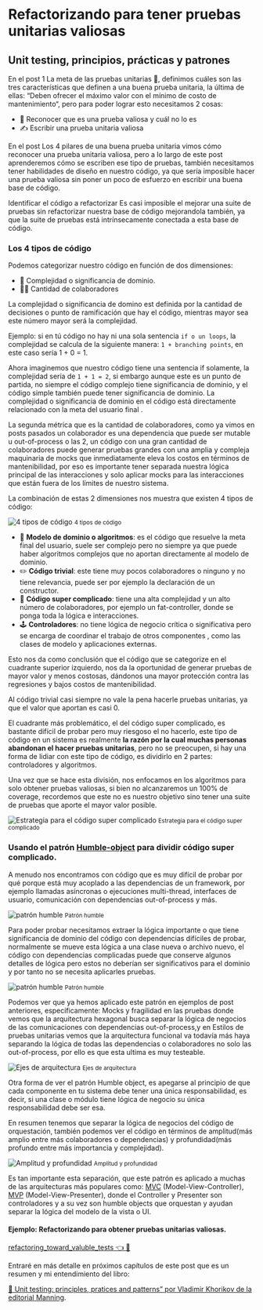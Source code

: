 # Refactorizando para tener pruebas unitarias valiosas
## Unit testing, principios, prácticas y patrones


En el post 1 La meta de las pruebas unitarias 🧪, definimos cuáles son las tres características que definen a una buena prueba unitaria, la última de ellas: “Deben ofrecer el máximo valor con el mínimo de costo de mantenimiento“, pero para poder lograr esto necesitamos 2 cosas:

* 🧠 Reconocer que es una prueba valiosa y cuál no lo es
* ✍️ Escribir una prueba unitaria valiosa

En el post Los 4 pilares de una buena prueba unitaria vimos cómo reconocer una prueba unitaria valiosa, pero a lo largo de este post aprenderemos cómo se escriben ese tipo de pruebas, también necesitamos tener habilidades de diseño en nuestro código, ya que sería imposible hacer una prueba valiosa sin poner un poco de esfuerzo en escribir una buena base de código.

Identificar el código a refactorizar
Es casi imposible el mejorar una suite de pruebas sin refactorizar nuestra base de código mejorandola también, ya que la suite de pruebas está intrínsecamente conectada a esta base de código.

### Los 4 tipos de código
Podemos categorizar nuestro código en función de dos dimensiones:

* 🧩 Complejidad o significancia de dominio.
* 🙋‍♂️ Cantidad de colaboradores

La complejidad o significancia de domino est definida por la cantidad de decisiones o punto de ramificación que hay el código, mientras mayor sea este número mayor será la complejidad.

Ejemplo: si en tú código no hay ni una sola sentencia `if o un loops`, la complejidad se calcula de la siguiente manera: `1 + branching points`, en este caso sería 1 + 0 = 1.

Ahora imaginemos que nuestro código tiene una sentencia if solamente, la complejidad sería de `1 + 1 = 2`, si embargo aunque este es un punto de partida, no siempre el código complejo tiene significancia de dominio, y el código simple también puede tener significancia de dominio. La complejidad o significancia de dominio en el código está directamente relacionado con la meta del usuario final .

La segunda métrica que es la cantidad de colaboradores, como ya vimos en posts pasados un colaborador es una dependencia que puede ser mutable u out-of-process o las 2, un código con una gran cantidad de colaboradores puede generar pruebas grandes con una amplia y compleja maquinaria de mocks que inmediatamente eleva los costos en términos de mantenibilidad, por eso es importante tener separada nuestra lógica principal de las interacciones y solo aplicar mocks para las interacciones que están fuera de los límites de nuestro sistema.

La combinación de estas 2 dimensiones nos muestra que existen 4 tipos de código:

![4 tipos de código](/images/posts/dimensiones_4_tipos_codigo.png)
<small className="text--sm text--muted">4 tipos de código</small>



* 🧠 **Modelo de dominio o algoritmos**: es el código que resuelve la meta final del usuario, suele ser complejo pero no siempre ya que puede haber algoritmos complejos que no aportan directamente al modelo de dominio.
* ✏️ **Código trivial**: este tiene muy pocos colaboradores o ninguno y no tiene relevancia, puede ser por ejemplo la declaración de un constructor.
* 🚀 **Código super complicado**: tiene una alta complejidad y un alto número de colaboradores, por ejemplo un fat-controller, donde se ponga toda la lógica e interacciones.
* 🕹 **Controladores**: no tiene lógica de negocio crítica o significativa pero se encarga de coordinar el trabajo de otros componentes , como las clases de modelo y aplicaciones externas.

Esto nos da como conclusión que el código que se categorize en el cuadrante superior izquierdo, nos da la oportunidad de generar pruebas de mayor valor y menos costosas, dándonos una mayor protección contra las regresiones y bajos costos de mantenibilidad.

Al código trivial casi siempre no vale la pena hacerle pruebas unitarias, ya que el valor que aportan es casi 0.

El cuadrante más problemático, el del código super complicado, es bastante difícil de probar pero muy riesgoso el no hacerlo, este tipo de código en un sistema es realmente **la razón por la cual muchas personas abandonan el hacer pruebas unitarias**, pero no se preocupen, si hay una forma de lidiar con este tipo de código, es dividirlo en 2 partes: controladores y algoritmos.

Una vez que se hace esta división, nos enfocamos en los algoritmos para solo obtener pruebas valiosas, si bien no alcanzaremos un 100% de coverage, recordemos que este no es nuestro objetivo sino tener una suite de pruebas que aporte el mayor valor posible.

![Estrategia para el código super complicado](/images/posts/estrategia_overcomplicated_code.png)
<small className="text--sm text--muted">Estrategia para el código super complicado</small>

### Usando el patrón [Humble-object](https://martinfowler.com/bliki/HumbleObject.html) para dividir código super complicado.

A menudo nos encontramos con código que es muy difícil de probar por qué porque está muy acoplado a las dependencias de un framework, por ejemplo llamadas asíncronas o ejecuciones multi-thread, interfaces de usuario, comunicación con dependencias out-of-process y más.

![patrón humble](/images/posts/humble_1.png)
<small className="text--sm text--muted">Patrón humble</small>


Para poder probar necesitamos extraer la lógica importante o que tiene significancia de dominio del código con dependencias difíciles de probar, normalmente se mueve esta lógica a una clase nueva o archivo nuevo, el código con dependencias complicadas puede que conserve algunos detalles de lógica pero estos no deberían ser significativos para el dominio y por tanto no se necesita aplicarles pruebas.

![patrón humble](/images/posts/humble_2.png)
<small className="text--sm text--muted">Patrón humble</small>


Podemos ver que ya hemos aplicado este patrón en ejemplos de post anteriores, específicamente: Mocks y fragilidad en las pruebas donde vemos que la arquitectura hexagonal busca separar la lógica de negocios de las comunicaciones con dependencias out-of-process,y en Estilos de pruebas unitarias vemos que la arquitectura funcional va todavía más haya separando la lógica de todas las dependencias o colaboradores no solo las out-of-process, por ello es que esta ultima es muy testeable.

![Ejes de arquitectura](/images/posts/arquitecturas_axis.png)
<small className="text--sm text--muted">Ejes de arquitectura</small>

Otra forma de ver el patrón Humble object, es apegarse al principio de que cada componente en tu sistema debe tener una única responsabilidad, es decir, si una clase o módulo tiene lógica de negocio su única responsabilidad debe ser esa.

En resumen tenemos que separar la lógica de negocios del código de orquestación, también podemos ver el código en términos de amplitud(más amplio entre más colaboradores o dependencias) y profundidad(más profundo entre más importancia y complejidad).

![Amplitud y profundidad](/images/posts/amplitud_profundidad.png)
<small className="text--sm text--muted">Amplitud y profundidad</small>

Es tan importante esta separación, que este patrón es aplicado a muchas de las arquitecturas más populares como: [MVC](https://desarrolloweb.com/articulos/que-es-mvc.html) (Model-View-Controller), [MVP](https://es.wikipedia.org/wiki/Modelo%E2%80%93vista%E2%80%93presentador) (Model-View-Presenter), donde el Controller y Presenter son controladores y a su vez son humble objects que orquestan y ayudan separar la lógica del modelo de la vista o UI.

#### Ejemplo: Refactorizando para obtener pruebas unitarias valiosas.

[refactoring_toward_valuble_tests 👈 🔗](https://github.com/Andrew0914/refactoring_toward_valuble_tests)


Entraré en más detalle en próximos capítulos de este post que es un resumen y mi entendimiento del libro: 

[📖 Unit testing: principles, pratices and patterns” por Vladimir Khorikov de la editorial Manning](https://www.manning.com/books/unit-testing).
